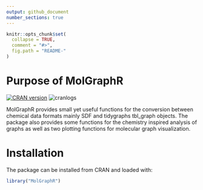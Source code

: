 ```yaml
---
output: github_document
number_sections: true
---
```


<!-- README.md is generated from README.Rmd. Please edit that file -->

```r
knitr::opts_chunk$set(
  collapse = TRUE,
  comment = "#>",
  fig.path = "README-"
)
```

# Purpose of MolGraphR

[![CRAN version](https://www.r-pkg.org/badges/version/MolGraphR)](https://cran.r-project.org/package=MolGraphR)
![cranlogs](http://cranlogs.r-pkg.org./badges/MolGraphR)

MolGraphR provides small yet useful functions for the conversion
between chemical data formats mainly SDF and tidygraphs tbl_graph objects.
The package also provides some functions for the chemistry inspired analysis
of graphs as well as two plotting functions for molecular graph visualization.

# Installation

The package can be installed from CRAN and loaded with:

```r
library("MolGraphR")
```